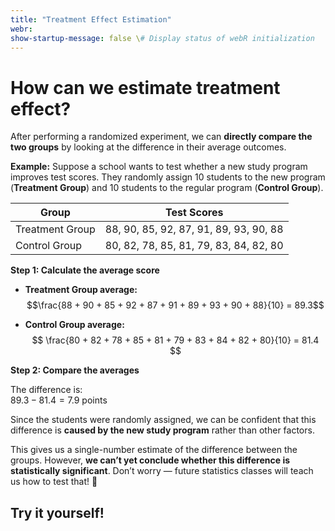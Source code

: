 ```yaml
---
title: "Treatment Effect Estimation"
webr:
show-startup-message: false \# Display status of webR initialization
---
```


# How can we estimate treatment effect?

After performing a randomized experiment, we can **directly compare the two groups** by looking at the difference in their average outcomes.

**Example:** Suppose a school wants to test whether a new study program improves test scores. They randomly assign 10 students to the new program (**Treatment Group**) and 10 students to the regular program (**Control Group**).

| Group             | Test Scores                               |
|------------------|-------------------------------------------|
| Treatment Group   | 88, 90, 85, 92, 87, 91, 89, 93, 90, 88   |
| Control Group     | 80, 82, 78, 85, 81, 79, 83, 84, 82, 80   |

**Step 1: Calculate the average score**

- **Treatment Group average:**  
$$\frac{88 + 90 + 85 + 92 + 87 + 91 + 89 + 93 + 90 + 88}{10} = 89.3$$

- **Control Group average:**  
$$
\frac{80 + 82 + 78 + 85 + 81 + 79 + 83 + 84 + 82 + 80}{10} = 81.4
$$

**Step 2: Compare the averages**

The difference is:  
$89.3 - 81.4 = 7.9 \text{ points}$

Since the students were randomly assigned, we can be confident that this difference is **caused by the new study program** rather than other factors.


::: {.callout-warning appearance="simple"}
This gives us a single-number estimate of the difference between the groups. However, **we can’t yet conclude whether this difference is statistically significant**. Don’t worry — future statistics classes will teach us how to test that! 🙂
:::

## Try it yourself!


